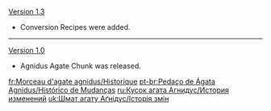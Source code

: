 {{Change History/Header}}
[[Version 1.3]]
*Conversion Recipes were added.
----
[[Version 1.0]]
*Agnidus Agate Chunk was released.
<noinclude>


[[fr:Morceau d'agate agnidus/Historique]]
[[pt-br:Pedaço de Ágata Agnidus/Histórico de Mudanças]]
[[ru:Кусок агата Агнидус/История изменений]]
[[uk:Шмат агату Аґнідус/Історія змін]]
</noinclude>